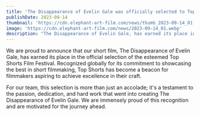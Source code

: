 ```yaml
---
title: 'The Disappearance of Evelin Gale was officially selected to Top Shorts film festival'
publishDate: 2023-09-14
thumbnail: 'https://cdn.elephant-art-film.com/news/thumb_2023-09-14_01.webp'
image: 'https://cdn.elephant-art-film.com/news/2023-09-14_01.webp'
description: "The Disappearance of Evelin Gale, has earned its place in the official selection of the esteemed Top Shorts Film Festival."
---
```


We are proud to announce that our short film, The Disappearance of Evelin Gale, has earned its place in the official selection of the esteemed Top Shorts Film Festival. Recognized globally for its commitment to showcasing the best in short filmmaking, Top Shorts has become a beacon for filmmakers aspiring to achieve excellence in their craft.

For our team, this selection is more than just an accolade; it's a testament to the passion, dedication, and hard work that went into creating The Disappearance of Evelin Gale. We are immensely proud of this recognition and are motivated for the journey ahead.
